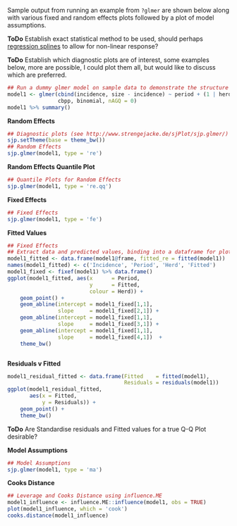 Sample output from running an example from `?glmer` are shown below along with various fixed and random effects plots followed by a plot of model assumptions.

**ToDo** Establish exact statistical method to be used, should perhaps [regression splines](https://en.wikipedia.org/wiki/Multivariate_adaptive_regression_splines) to allow for non-linear response?

**ToDo** Establish which diagnostic plots are of interest, some examples below, more are possible, I could plot them all, but would like to discuss which are preferred.


```r
## Run a dummy glmer model on sample data to demonstrate the structure of output
model1 <- glmer(cbind(incidence, size - incidence) ~ period + (1 | herd),
                cbpp, binomial, nAGQ = 0)
model1 %>% summary()

```

**Random Effects**
```r
## Diagnostic plots (see http://www.strengejacke.de/sjPlot/sjp.glmer/)
sjp.setTheme(base = theme_bw())
## Random Effects
sjp.glmer(model1, type = 're')
```

**Random Effects Quantile Plot**
```r
## Quantile Plots for Random Effects
sjp.glmer(model1, type = 're.qq')
```

**Fixed Effects**
```r
## Fixed Effects
sjp.glmer(model1, type = 'fe')

```
**Fitted Values**
```r
## Fixed Effects
## Extract data and predicted values, binding into a dataframe for plotting
model1_fitted <- data.frame(model1@frame, fitted_re = fitted(model1))
names(model1_fitted) <- c('Incidence', 'Period', 'Herd', 'Fitted')
model1_fixed <- fixef(model1) %>% data.frame()
ggplot(model1_fitted, aes(x      = Period,
                          y      = Fitted,
                          colour = Herd)) +
    geom_point() +
    geom_abline(intercept = model1_fixed[1,1],
                slope     = model1_fixed[2,1]) +
    geom_abline(intercept = model1_fixed[1,1],
                slope     = model1_fixed[3,1]) +
    geom_abline(intercept = model1_fixed[1,1],
                slope     = model1_fixed[4,1])  +
    theme_bw()



```

**Residuals v Fitted**
```r
model1_residual_fitted <- data.frame(Fitted    = fitted(model1),
                                     Residuals = residuals(model1))
ggplot(model1_residual_fitted,
       aes(x = Fitted,
           y = Residuals)) +
    geom_point() +
    theme_bw()

```

**ToDo** Are Standardise residuals and Fitted values for a true Q-Q Plot desirable?

**Model Assumptions**
```r
## Model Assumptions
sjp.glmer(model1, type = 'ma')


```

**Cooks Distance**
```r
## Leverage and Cooks Distance using influence.ME
model1_influence <- influence.ME::influence(model1, obs = TRUE)
plot(model1_influence, which = 'cook')
cooks.distance(model1_influence)

```
